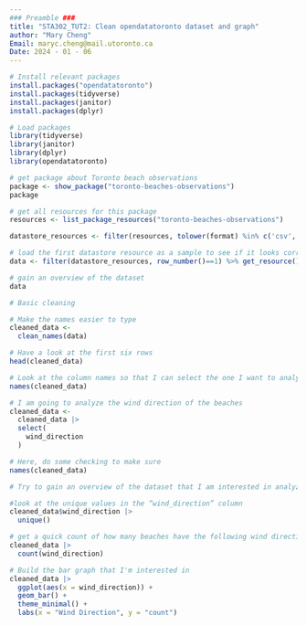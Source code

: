 ```yaml
---
### Preamble ###
title: "STA302_TUT2: Clean opendatatoronto dataset and graph"
author: "Mary Cheng"
Email: maryc.cheng@mail.utoronto.ca
Date: 2024 - 01 - 06
---
```


```r
# Install relevant packages
install.packages("opendatatoronto")
install.packages(tidyverse)
install.packages(janitor)
install.packages(dplyr)
```

```r
# Load packages
library(tidyverse)
library(janitor)
library(dplyr)
library(opendatatoronto)
```

```r
# get package about Toronto beach observations
package <- show_package("toronto-beaches-observations")
package

# get all resources for this package
resources <- list_package_resources("toronto-beaches-observations")

datastore_resources <- filter(resources, tolower(format) %in% c('csv', 'geojson'))

```

```r
# load the first datastore resource as a sample to see if it looks correct
data <- filter(datastore_resources, row_number()==1) %>% get_resource()

# gain an overview of the dataset
data
```

```r
# Basic cleaning

# Make the names easier to type
cleaned_data <-
  clean_names(data)

# Have a look at the first six rows
head(cleaned_data)
```

```r
# Look at the column names so that I can select the one I want to analyze.
names(cleaned_data)
```

```r
# I am going to analyze the wind direction of the beaches
cleaned_data <-
  cleaned_data |>
  select(
    wind_direction
  )
```

```r
# Here, do some checking to make sure
names(cleaned_data)
```

```r
# Try to gain an overview of the dataset that I am interested in analyzing

#look at the unique values in the “wind_direction” column
cleaned_data$wind_direction |>
  unique()
```

```r
# get a quick count of how many beaches have the following wind directions using count()
cleaned_data |>
  count(wind_direction)
```

```r
# Build the bar graph that I'm interested in
cleaned_data |>
  ggplot(aes(x = wind_direction)) +
  geom_bar() +
  theme_minimal() +
  labs(x = "Wind Direction", y = "count") 
```

## 
